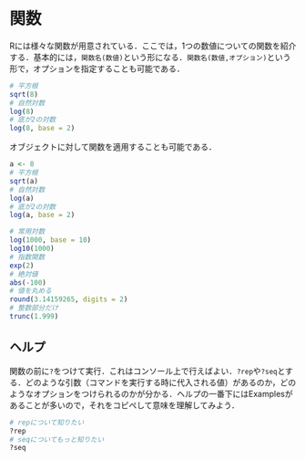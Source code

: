 # 関数 {#function}

Rには様々な関数が用意されている．ここでは，1つの数値についての関数を紹介する．基本的には，`関数名(数値)`という形になる．`関数名(数値,オプション)`という形で，オプションを指定することも可能である．

```R
# 平方根
sqrt(8)
# 自然対数
log(8)
# 底が2の対数
log(8, base = 2)
```

オブジェクトに対して関数を適用することも可能である．

```r
a <- 8
# 平方根
sqrt(a)
# 自然対数
log(a)
# 底が2の対数
log(a, base = 2)
```


```R
# 常用対数
log(1000, base = 10)
log10(1000)
# 指数関数
exp(2)
# 絶対値
abs(-100)
# 値を丸める
round(3.14159265, digits = 2)
# 整数部分だけ
trunc(1.999)
```



## ヘルプ

関数の前に`?`をつけて実行．これはコンソール上で行えばよい．`?rep`や`?seq`とする．どのような引数（コマンドを実行する時に代入される値）があるのか，どのようなオプションをつけられるのかが分かる．ヘルプの一番下にはExamplesがあることが多いので，それをコピペして意味を理解してみよう．

```r
# repについて知りたい
?rep
# seqについてもっと知りたい
?seq
```





